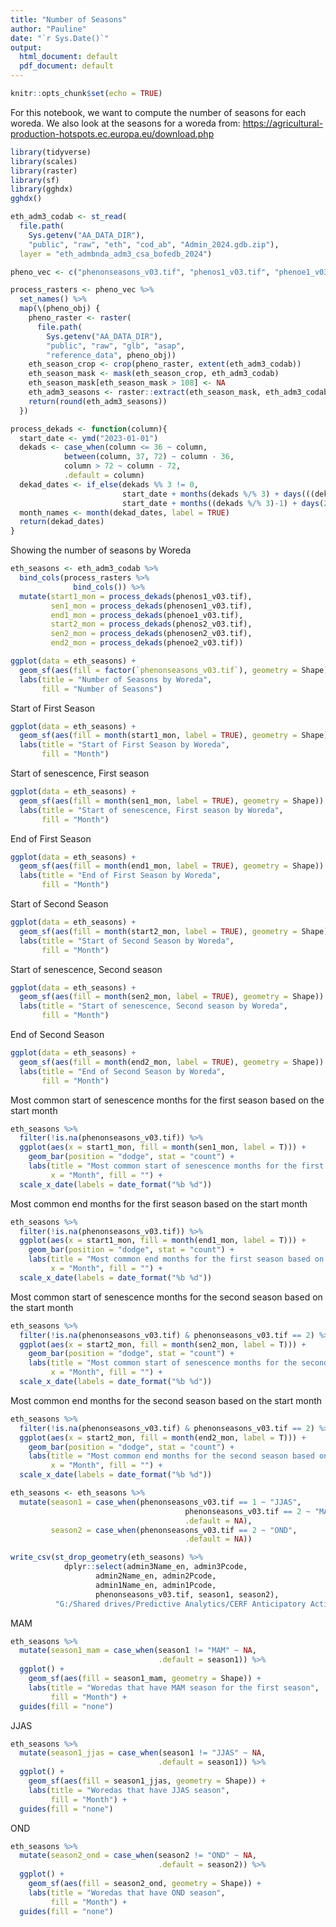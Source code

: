 ```yaml
---
title: "Number of Seasons"
author: "Pauline"
date: "`r Sys.Date()`"
output:
  html_document: default
  pdf_document: default
---
```


```r
knitr::opts_chunk$set(echo = TRUE)
```

For this notebook, we want to compute the number of seasons for each woreda. We also look at the seasons for a woreda from: <https://agricultural-production-hotspots.ec.europa.eu/download.php>

```r
library(tidyverse)
library(scales)
library(raster)
library(sf)
library(gghdx)
gghdx()
```

```r
eth_adm3_codab <- st_read(
  file.path(
    Sys.getenv("AA_DATA_DIR"),
    "public", "raw", "eth", "cod_ab", "Admin_2024.gdb.zip"), 
  layer = "eth_admbnda_adm3_csa_bofedb_2024")
```

```r
pheno_vec <- c("phenonseasons_v03.tif", "phenos1_v03.tif", "phenoe1_v03.tif", "phenos2_v03.tif", "phenoe2_v03.tif", "phenosen1_v03.tif", "phenosen2_v03.tif")

process_rasters <- pheno_vec %>%
  set_names() %>%
  map(\(pheno_obj) {
    pheno_raster <- raster(
      file.path(
        Sys.getenv("AA_DATA_DIR"),
        "public", "raw", "glb", "asap", 
        "reference_data", pheno_obj))
    eth_season_crop <- crop(pheno_raster, extent(eth_adm3_codab))
    eth_season_mask <- mask(eth_season_crop, eth_adm3_codab)
    eth_season_mask[eth_season_mask > 108] <- NA
    eth_adm3_seasons <- raster::extract(eth_season_mask, eth_adm3_codab, fun=median, na.rm = T)[,1]
    return(round(eth_adm3_seasons))
  }) 

```

```r
process_dekads <- function(column){
  start_date <- ymd("2023-01-01")
  dekads <- case_when(column <= 36 ~ column,
            between(column, 37, 72) ~ column - 36,
            column > 72 ~ column - 72,
            .default = column)
  dekad_dates <- if_else(dekads %% 3 != 0, 
                         start_date + months(dekads %/% 3) + days(((dekads %% 3)*10)-10),
                         start_date + months((dekads %/% 3)-1) + days(20))
  month_names <- month(dekad_dates, label = TRUE)
  return(dekad_dates)
}
```

Showing the number of seasons by Woreda

```r
eth_seasons <- eth_adm3_codab %>%
  bind_cols(process_rasters %>% 
              bind_cols()) %>%
  mutate(start1_mon = process_dekads(phenos1_v03.tif),
         sen1_mon = process_dekads(phenosen1_v03.tif),
         end1_mon = process_dekads(phenoe1_v03.tif),
         start2_mon = process_dekads(phenos2_v03.tif),
         sen2_mon = process_dekads(phenosen2_v03.tif),
         end2_mon = process_dekads(phenoe2_v03.tif))
```

```r

ggplot(data = eth_seasons) +
  geom_sf(aes(fill = factor(`phenonseasons_v03.tif`), geometry = Shape)) + 
  labs(title = "Number of Seasons by Woreda",
       fill = "Number of Seasons")

```

Start of First Season

```r
ggplot(data = eth_seasons) +
  geom_sf(aes(fill = month(start1_mon, label = TRUE), geometry = Shape)) + 
  labs(title = "Start of First Season by Woreda",
       fill = "Month")

```

Start of senescence, First season

```r
ggplot(data = eth_seasons) +
  geom_sf(aes(fill = month(sen1_mon, label = TRUE), geometry = Shape)) + 
  labs(title = "Start of senescence, First season by Woreda",
       fill = "Month") 

```

End of First Season

```r
ggplot(data = eth_seasons) +
  geom_sf(aes(fill = month(end1_mon, label = TRUE), geometry = Shape)) + 
  labs(title = "End of First Season by Woreda",
       fill = "Month") 

```

Start of Second Season

```r
ggplot(data = eth_seasons) +
  geom_sf(aes(fill = month(start2_mon, label = TRUE), geometry = Shape)) + 
  labs(title = "Start of Second Season by Woreda",
       fill = "Month") 

```

Start of senescence, Second season

```r
ggplot(data = eth_seasons) +
  geom_sf(aes(fill = month(sen2_mon, label = TRUE), geometry = Shape)) + 
  labs(title = "Start of senescence, Second season by Woreda",
       fill = "Month") 

```

End of Second Season

```r
ggplot(data = eth_seasons) +
  geom_sf(aes(fill = month(end2_mon, label = TRUE), geometry = Shape)) + 
  labs(title = "End of Second Season by Woreda",
       fill = "Month") 

```

Most common start of senescence months for the first season based on the start month

```r
eth_seasons %>%
  filter(!is.na(phenonseasons_v03.tif)) %>%
  ggplot(aes(x = start1_mon, fill = month(sen1_mon, label = T))) +
    geom_bar(position = "dodge", stat = "count") + 
    labs(title = "Most common start of senescence months for the first season based on the start month",
         x = "Month", fill = "") +
  scale_x_date(labels = date_format("%b %d"))

```

Most common end months for the first season based on the start month

```r
eth_seasons %>%
  filter(!is.na(phenonseasons_v03.tif)) %>%
  ggplot(aes(x = start1_mon, fill = month(end1_mon, label = T))) +
    geom_bar(position = "dodge", stat = "count") + 
    labs(title = "Most common end months for the first season based on the start month",
         x = "Month", fill = "") +
  scale_x_date(labels = date_format("%b %d"))

```

Most common start of senescence months for the second season based on the start month

```r
eth_seasons %>%
  filter(!is.na(phenonseasons_v03.tif) & phenonseasons_v03.tif == 2) %>%
  ggplot(aes(x = start2_mon, fill = month(sen2_mon, label = T))) +
    geom_bar(position = "dodge", stat = "count") + 
    labs(title = "Most common start of senescence months for the second season based on the start month",
         x = "Month", fill = "") +
  scale_x_date(labels = date_format("%b %d"))

```

Most common end months for the second season based on the start month

```r
eth_seasons %>%
  filter(!is.na(phenonseasons_v03.tif) & phenonseasons_v03.tif == 2) %>%
  ggplot(aes(x = start2_mon, fill = month(end2_mon, label = T))) +
    geom_bar(position = "dodge", stat = "count") + 
    labs(title = "Most common end months for the second season based on the start month",
         x = "Month", fill = "") +
  scale_x_date(labels = date_format("%b %d"))

```

```r
eth_seasons <- eth_seasons %>%
  mutate(season1 = case_when(phenonseasons_v03.tif == 1 ~ "JJAS",
                                       phenonseasons_v03.tif == 2 ~ "MAM",
                                       .default = NA),
         season2 = case_when(phenonseasons_v03.tif == 2 ~ "OND",
                                       .default = NA))

write_csv(st_drop_geometry(eth_seasons) %>%
            dplyr::select(admin3Name_en, admin3Pcode,
                   admin2Name_en, admin2Pcode, 
                   admin1Name_en, admin1Pcode, 
                   phenonseasons_v03.tif, season1, season2),
          "G:/Shared drives/Predictive Analytics/CERF Anticipatory Action/Ethiopia/2024/Trigger Development/seasons_for_woredas.csv")
```

MAM

```r
eth_seasons %>%
  mutate(season1_mam = case_when(season1 != "MAM" ~ NA,
                                 .default = season1)) %>%
  ggplot() +
    geom_sf(aes(fill = season1_mam, geometry = Shape)) + 
    labs(title = "Woredas that have MAM season for the first season",
         fill = "Month") +
  guides(fill = "none")

```

JJAS

```r
eth_seasons %>%
  mutate(season1_jjas = case_when(season1 != "JJAS" ~ NA,
                                 .default = season1)) %>%
  ggplot() +
    geom_sf(aes(fill = season1_jjas, geometry = Shape)) + 
    labs(title = "Woredas that have JJAS season",
         fill = "Month") +
  guides(fill = "none")

```

OND

```r
eth_seasons %>%
  mutate(season2_ond = case_when(season2 != "OND" ~ NA,
                                 .default = season2)) %>%
  ggplot() +
    geom_sf(aes(fill = season2_ond, geometry = Shape)) + 
    labs(title = "Woredas that have OND season",
         fill = "Month") +
  guides(fill = "none")

```
